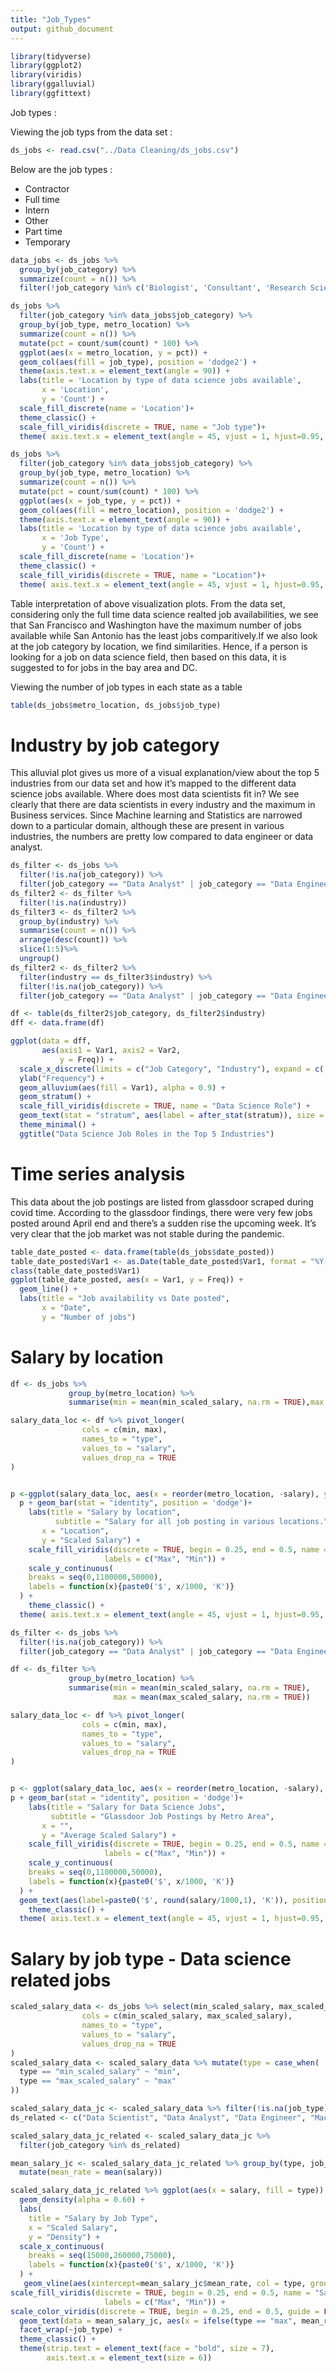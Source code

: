 ```yaml
---
title: "Job_Types"
output: github_document
---
```

```r
library(tidyverse)
library(ggplot2)
library(viridis)
library(ggalluvial)
library(ggfittext)
```
Job types :

Viewing the job typs from the data set :

```r
ds_jobs <- read.csv("../Data Cleaning/ds_jobs.csv")
```

Below are the job types :

* Contractor
* Full time
* Intern
* Other
* Part time
* Temporary

```R
data_jobs <- ds_jobs %>% 
  group_by(job_category) %>% 
  summarize(count = n()) %>% 
  filter(!job_category %in% c('Biologist', 'Consultant', 'Research Scientist', 'Computer Scientist', NA))

ds_jobs %>% 
  filter(job_category %in% data_jobs$job_category) %>% 
  group_by(job_type, metro_location) %>% 
  summarize(count = n()) %>% 
  mutate(pct = count/sum(count) * 100) %>% 
  ggplot(aes(x = metro_location, y = pct)) + 
  geom_col(aes(fill = job_type), position = 'dodge2') +
  theme(axis.text.x = element_text(angle = 90)) +
  labs(title = 'Location by type of data science jobs available',
       x = 'Location',
       y = 'Count') +
  scale_fill_discrete(name = 'Location')+
  theme_classic() +
  scale_fill_viridis(discrete = TRUE, name = "Job type")+
  theme( axis.text.x = element_text(angle = 45, vjust = 1, hjust=0.95, size = 8))

ds_jobs %>% 
  filter(job_category %in% data_jobs$job_category) %>% 
  group_by(job_type, metro_location) %>% 
  summarize(count = n()) %>% 
  mutate(pct = count/sum(count) * 100) %>% 
  ggplot(aes(x = job_type, y = pct)) + 
  geom_col(aes(fill = metro_location), position = 'dodge2') +
  theme(axis.text.x = element_text(angle = 90)) +
  labs(title = 'Location by type of data science jobs available',
       x = 'Job Type',
       y = 'Count') +
  scale_fill_discrete(name = 'Location')+
  theme_classic() +
  scale_fill_viridis(discrete = TRUE, name = "Location")+
  theme( axis.text.x = element_text(angle = 45, vjust = 1, hjust=0.95, size = 8))
```
Table interpretation of above visualization plots. From the data set, considering only the full time data science realted job availabilities, we see that San Francisco and Washington have the maximum number of jobs available while San Antonio has the least jobs comparitively.If we also look at the job category by location, we find similarities. Hence, if a person is looking for a job on data science field, then based on this data, it is suggested to for jobs in the bay area and DC.


Viewing the number of job types in each state as a table

```r
table(ds_jobs$metro_location, ds_jobs$job_type)
```





# Industry by job category 

This alluvial plot gives us more of a visual explanation/view about the top 5 industries from our data set and how it's mapped to the different data science jobs available. Where does most data scientists fit in? We see clearly that there are data scientists in every industry and the maximum in Business services. Since Machine learning and Statistics are narrowed down to a particular domain, although these are present in various industries, the numbers are pretty low compared to data engineer or data analyst. 

```R
ds_filter <- ds_jobs %>%
  filter(!is.na(job_category)) %>%
  filter(job_category == "Data Analyst" | job_category == "Data Engineer" | job_category == "Data Scientist" | job_category == "Machine Learning Engineer" | job_category == "Statistician" | job_category == "Other Analyst")
ds_filter2 <- ds_filter %>%
  filter(!is.na(industry))
ds_filter3 <- ds_filter2 %>%
  group_by(industry) %>%
  summarise(count = n()) %>%
  arrange(desc(count)) %>%
  slice(1:5)%>%
  ungroup()
ds_filter2 <- ds_filter2 %>%
  filter(industry == ds_filter3$industry) %>%
  filter(!is.na(job_category)) %>%
  filter(job_category == "Data Analyst" | job_category == "Data Engineer" | job_category == "Data Scientist" | job_category == "Machine Learning Engineer" | job_category == "Statistician")

df <- table(ds_filter2$job_category, ds_filter2$industry)
dff <- data.frame(df)

ggplot(data = dff,
       aes(axis1 = Var1, axis2 = Var2,
           y = Freq)) +
  scale_x_discrete(limits = c("Job Category", "Industry"), expand = c(.2, .05)) +
  ylab("Frequency") +
  geom_alluvium(aes(fill = Var1), alpha = 0.9) +
  geom_stratum() +
  scale_fill_viridis(discrete = TRUE, name = "Data Science Role") +
  geom_text(stat = "stratum", aes(label = after_stat(stratum)), size = 2) +
  theme_minimal() +
  ggtitle("Data Science Job Roles in the Top 5 Industries")
```

# Time series analysis

This data about the job postings are listed from glassdoor scraped during covid time. According to the glassdoor findings, there were very few jobs posted around April end and there's a sudden rise the upcoming week. It's very clear that the job market was not stable during the pandemic.

```R
table_date_posted <- data.frame(table(ds_jobs$date_posted))
table_date_posted$Var1 <- as.Date(table_date_posted$Var1, format = "%Y-%m-%d") 
class(table_date_posted$Var1)
ggplot(table_date_posted, aes(x = Var1, y = Freq)) +
  geom_line() +
  labs(title = "Job availability vs Date posted",
       x = "Date",
       y = "Number of jobs")
```


# Salary by location


```R
df <- ds_jobs %>%
             group_by(metro_location) %>%
             summarise(min = mean(min_scaled_salary, na.rm = TRUE),max = mean(max_scaled_salary, na.rm = TRUE))

salary_data_loc <- df %>% pivot_longer(
                cols = c(min, max),
                names_to = "type",
                values_to = "salary",
                values_drop_na = TRUE
)


p <-ggplot(salary_data_loc, aes(x = reorder(metro_location, -salary), y = salary, fill = type)) 
  p + geom_bar(stat = "identity", position = 'dodge')+
    labs(title = "Salary by location",
          subtitle = "Salary for all job posting in various locations.",
       x = "Location",
       y = "Scaled Salary") +
    scale_fill_viridis(discrete = TRUE, begin = 0.25, end = 0.5, name = "Salary Type",
                     labels = c("Max", "Min")) + 
    scale_y_continuous(
    breaks = seq(0,1100000,50000),
    labels = function(x){paste0('$', x/1000, 'K')}
  ) +
    theme_classic() +
  theme( axis.text.x = element_text(angle = 45, vjust = 1, hjust=0.95, size = 8))
```


```R
ds_filter <- ds_jobs %>%
  filter(!is.na(job_category)) %>%
  filter(job_category == "Data Analyst" | job_category == "Data Engineer" | job_category == "Data Scientist" | job_category == "Machine Learning Engineer" | job_category == "Statistician" | job_category == "Other Analyst")

df <- ds_filter %>%
             group_by(metro_location) %>%
             summarise(min = mean(min_scaled_salary, na.rm = TRUE),
                       max = mean(max_scaled_salary, na.rm = TRUE))

salary_data_loc <- df %>% pivot_longer(
                cols = c(min, max),
                names_to = "type",
                values_to = "salary",
                values_drop_na = TRUE
)


p <- ggplot(salary_data_loc, aes(x = reorder(metro_location, -salary), y = salary, fill = type)) 
p + geom_bar(stat = "identity", position = 'dodge')+
    labs(title = "Salary for Data Science Jobs",
         subtitle = "Glassdoor Job Postings by Metro Area",
       x = "",
       y = "Average Scaled Salary") +
    scale_fill_viridis(discrete = TRUE, begin = 0.25, end = 0.5, name = "Salary Type",
                     labels = c("Max", "Min")) + 
    scale_y_continuous(
    breaks = seq(0,1100000,50000),
    labels = function(x){paste0('$', x/1000, 'K')}
  ) +
  geom_text(aes(label=paste0('$', round(salary/1000,1), 'K')), position=position_dodge(width=0.9), vjust=-0.25, size = 2.5) +
    theme_classic() +
  theme( axis.text.x = element_text(angle = 45, vjust = 1, hjust=0.95, size = 9))
```





# Salary by job type - Data science related jobs

```r
scaled_salary_data <- ds_jobs %>% select(min_scaled_salary, max_scaled_salary, job_category, industry, job_type) %>% pivot_longer(
                cols = c(min_scaled_salary, max_scaled_salary),
                names_to = "type",
                values_to = "salary",
                values_drop_na = TRUE
)
scaled_salary_data <- scaled_salary_data %>% mutate(type = case_when(
  type == "min_scaled_salary" ~ "min",
  type == "max_scaled_salary" ~ "max"
))

scaled_salary_data_jc <- scaled_salary_data %>% filter(!is.na(job_type))
ds_related <- c("Data Scientist", "Data Analyst", "Data Engineer", "Machine Learning Engineer", "Statistician", "Other Analyst")

scaled_salary_data_jc_related <- scaled_salary_data_jc %>% 
  filter(job_category %in% ds_related)

mean_salary_jc <- scaled_salary_data_jc_related %>% group_by(type, job_type) %>% 
  mutate(mean_rate = mean(salary))

scaled_salary_data_jc_related %>% ggplot(aes(x = salary, fill = type)) +
  geom_density(alpha = 0.60) +
  labs(
    title = "Salary by Job Type",
    x = "Scaled Salary",
    y = "Density") +
  scale_x_continuous(
    breaks = seq(15000,260000,75000),
    labels = function(x){paste0('$', x/1000, 'K')}
  ) +
   geom_vline(aes(xintercept=mean_salary_jc$mean_rate, col = type, group = job_type), linetype = "dashed", show.legend = FALSE) +
scale_fill_viridis(discrete = TRUE, begin = 0.25, end = 0.5, name = "Salary Type",
                     labels = c("Max", "Min")) + 
scale_color_viridis(discrete = TRUE, begin = 0.25, end = 0.5, guide = FALSE) +
  geom_text(data = mean_salary_jc, aes(x = ifelse(type == "max", mean_rate+25000, mean_rate-25000), y = 2.4e-05, label = paste0('$', round(mean_rate/1000,1), 'K'), group = job_type, col = type), size = 2) +
  facet_wrap(~job_type) + 
  theme_classic() +
  theme(strip.text = element_text(face = "bold", size = 7),
        axis.text.x = element_text(size = 6))
```
